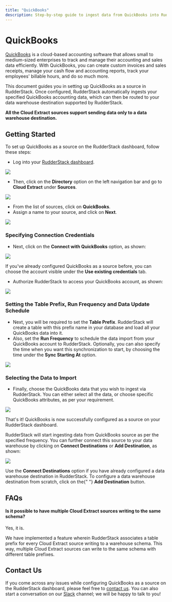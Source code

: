```yaml
---
title: "QuickBooks"
description: Step-by-step guide to ingest data from QuickBooks into RudderStack.
---
```


# QuickBooks

[QuickBooks](https://quickbooks.intuit.com/in/) is a cloud-based accounting software that allows small to medium-sized enterprises to track and manage their accounting and sales data efficiently. With QuickBooks, you can create custom invoices and sales receipts, manage your cash flow and accounting reports, track your employees' billable hours, and do so much more.

This document guides you in setting up QuickBooks as a source in RudderStack. Once configured, RudderStack automatically ingests your specified QuickBooks accounting data, which can then be routed to your data warehouse destination supported by RudderStack.

<div class="infoBlock">

<strong>All the Cloud Extract sources support sending data only to a data warehouse destination.</strong>

</div>

## Getting Started

To set up QuickBooks as a source on the RudderStack dashboard, follow these steps:

- Log into your [RudderStack dashboard](https://app.rudderlabs.com/signup?type=freetrial).

<img src="../../images/assets/1 (15) (1).png" />

- Then, click on the **Directory** option on the left navigation bar and go to **Cloud Extract** under **Sources**.

<img src="../../images/assets/2 (21).png" />

- From the list of sources, click on **QuickBooks**.
- Assign a name to your source, and click on **Next**.

<img src="../../images/assets/3 (17).png" />

### Specifying Connection Credentials

- Next, click on the **Connect with QuickBooks** option, as shown:

<img src="../../images/assets/4 (18).png" />

<div class="infoBlock">

If you've already configured QuickBooks as a source before, you can choose the account visible under the <strong>Use existing credentials</strong> tab.

</div>

- Authorize RudderStack to access your QuickBooks account, as shown:

<img src="../../images/assets/5 (19).png" />

### Setting the Table Prefix, Run Frequency and Data Update Schedule

- Next, you will be required to set the **Table Prefix**. RudderStack will create a table with this prefix name in your database and load all your QuickBooks data into it.
- Also, set the **Run Frequency** to schedule the data import from your QuickBooks account to RudderStack. Optionally, you can also specify the time when you want this synchronization to start, by choosing the time under the **Sync Starting At** option.

<img src="../../images/assets/6 (17).png" />

### Selecting the Data to Import

- Finally, choose the QuickBooks data that you wish to ingest via RudderStack. You can either select all the data, or choose specific QuickBooks attributes, as per your requirement.

<img src="../../images/assets/7 (12).png" />

That's it! QuickBooks is now successfully configured as a source on your RudderStack dashboard.

RudderStack will start ingesting data from QuickBooks source as per the specified frequency. You can further connect this source to your data warehouse by clicking on **Connect Destinations** or **Add Destination**, as shown:

<img src="../../images/assets/8 (6).png" />

<div class="successBlock">

  Use the <strong>Connect Destinations</strong> option if you have already
  configured a data warehouse destination in RudderStack. To configure a data
  warehouse destination from scratch, click on the{" "}
  <strong>Add Destination</strong> button.
</div>

## FAQs

#### Is it possible to have multiple Cloud Extract sources writing to the same schema?

Yes, it is.

We have implemented a feature wherein RudderStack associates a table prefix for every Cloud Extract source writing to a warehouse schema. This way, multiple Cloud Extract sources can write to the same schema with different table prefixes.

## Contact Us

If you come across any issues while configuring QuickBooks as a source on the RudderStack dashboard, please feel free to [contact us](mailto:%20docs@rudderstack.com). You can also start a conversation on our [Slack](https://rudderstack.com/join-rudderstack-slack-community) channel; we will be happy to talk to you!
